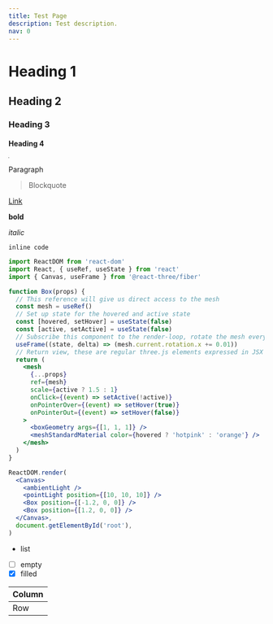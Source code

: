 ---
title: Test Page
description: Test description.
nav: 0
---

# Heading 1

## Heading 2

### Heading 3

#### Heading 4

<img src="data:image/gif;base64,R0lGODlhAQABAIAAAAUEBAAAACwAAAAAAQABAAACAkQBADs=" alt="A black image" />

Paragraph

> Blockquote

[Link](#)

**bold**

_italic_

`inline code`

```jsx
import ReactDOM from 'react-dom'
import React, { useRef, useState } from 'react'
import { Canvas, useFrame } from '@react-three/fiber'

function Box(props) {
  // This reference will give us direct access to the mesh
  const mesh = useRef()
  // Set up state for the hovered and active state
  const [hovered, setHover] = useState(false)
  const [active, setActive] = useState(false)
  // Subscribe this component to the render-loop, rotate the mesh every frame
  useFrame((state, delta) => (mesh.current.rotation.x += 0.01))
  // Return view, these are regular three.js elements expressed in JSX
  return (
    <mesh
      {...props}
      ref={mesh}
      scale={active ? 1.5 : 1}
      onClick={(event) => setActive(!active)}
      onPointerOver={(event) => setHover(true)}
      onPointerOut={(event) => setHover(false)}
    >
      <boxGeometry args={[1, 1, 1]} />
      <meshStandardMaterial color={hovered ? 'hotpink' : 'orange'} />
    </mesh>
  )
}

ReactDOM.render(
  <Canvas>
    <ambientLight />
    <pointLight position={[10, 10, 10]} />
    <Box position={[-1.2, 0, 0]} />
    <Box position={[1.2, 0, 0]} />
  </Canvas>,
  document.getElementById('root'),
)
```

- list

- [ ] empty
- [x] filled

| Column |
| ------ |
| Row    |
